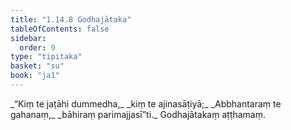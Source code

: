 ```yaml
---
title: "1.14.8 Godhajātaka"
tableOfContents: false
sidebar:
  order: 9
type: "tipitaka"
basket: "su"
book: "ja1"
---
```



<DynamicBreadcrumb />

<Division number="138" book="ja1" bookNo="22" page="32">

<Paragraph number="305" type="verses" book="ja1">
_“Kiṃ te jaṭāhi dummedha,_  
_kiṃ te ajinasāṭiyā;_  
_Abbhantaraṃ te gahanaṃ,_  
_bāhiraṃ parimajjasī”ti._  


</Paragraph>
</Division>

<Paragraph number="306" type="center" book="ja1">
Godhajātakaṃ aṭṭhamaṃ.
</Paragraph>